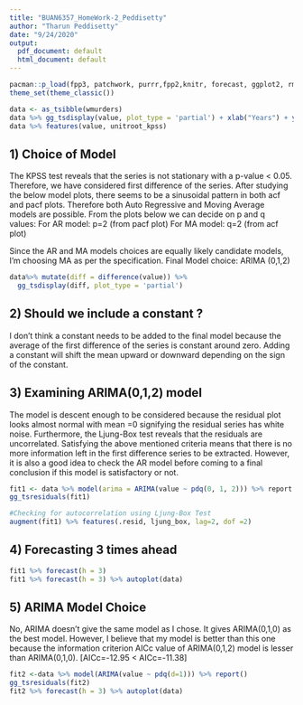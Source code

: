 ```yaml
---
title: "BUAN6357_HomeWork-2_Peddisetty"
author: "Tharun Peddisetty"
date: "9/24/2020"
output:
  pdf_document: default
  html_document: default
---
```


```r
pacman::p_load(fpp3, patchwork, purrr,fpp2,knitr, forecast, ggplot2, rmarkdown)
theme_set(theme_classic())
```

```r
data <- as_tsibble(wmurders)
data %>% gg_tsdisplay(value, plot_type = 'partial') + xlab("Years") + ylab("No. Of Murders")
data %>% features(value, unitroot_kpss)
```
## 1) Choice of Model
The KPSS test reveals that the series is not stationary with a p-value < 0.05. Therefore, we have considered first difference of the series. After studying the below model plots, there seems to be a sinusoidal pattern in both acf and pacf plots. Therefore both Auto Regressive and Moving Average models are possible. 
From the plots below we can decide on p and q values:
For AR model: p=2 (from pacf plot)
For MA model: q=2 (from acf plot)

Since the AR and MA models choices are equally likely candidate models, I'm choosing MA as per the specification. 
Final Model choice: ARIMA (0,1,2)
```r
data%>% mutate(diff = difference(value)) %>%
  gg_tsdisplay(diff, plot_type = 'partial')
```

## 2) Should we include a constant ?
I don't think a constant needs to be added to the final model because the average of the first difference of the series is constant around zero. Adding a constant will shift the mean upward or downward depending on the sign of the constant.

## 3) Examining ARIMA(0,1,2) model 
The model is descent enough to be considered because the residual plot looks almost normal with mean =0 signifying the residual series has white noise. Furthermore, the Ljung-Box test reveals that the residuals are uncorrelated. Satisfying the above mentioned criteria means that there is no more information left in the first difference series to be extracted. However, it is also a good idea to check the AR model before coming to a final conclusion if this model is satisfactory or not.
```r
fit1 <- data %>% model(arima = ARIMA(value ~ pdq(0, 1, 2))) %>% report
gg_tsresiduals(fit1)

#Checking for autocorrelation using Ljung-Box Test
augment(fit1) %>% features(.resid, ljung_box, lag=2, dof =2)
```

## 4) Forecasting 3 times ahead

```r
fit1 %>% forecast(h = 3) 
fit1 %>% forecast(h = 3) %>% autoplot(data)
```

## 5) ARIMA Model Choice
No, ARIMA doesn't give the same model as I chose. It gives ARIMA(0,1,0) as the best model. However, I believe that my model is better than this one because the information criterion AICc value of ARIMA(0,1,2) model is lesser than ARIMA(0,1,0). 
[AICc=-12.95 < AICc=-11.38]

```r
fit2 <-data %>% model(ARIMA(value ~ pdq(d=1))) %>% report()
gg_tsresiduals(fit2)
fit2 %>% forecast(h = 3) %>% autoplot(data)
```
